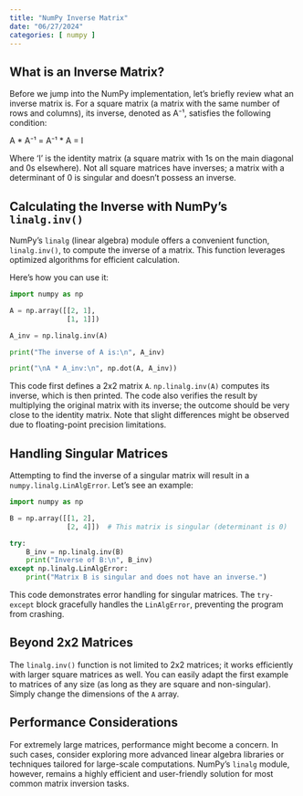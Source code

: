 ```yaml
---
title: "NumPy Inverse Matrix"
date: "06/27/2024"
categories: [ numpy ]
---
```


## What is an Inverse Matrix?

Before we jump into the NumPy implementation, let's briefly review what an inverse matrix is.  For a square matrix (a matrix with the same number of rows and columns), its inverse, denoted as A⁻¹, satisfies the following condition:

A * A⁻¹ = A⁻¹ * A = I

Where 'I' is the identity matrix (a square matrix with 1s on the main diagonal and 0s elsewhere).  Not all square matrices have inverses; a matrix with a determinant of 0 is singular and doesn't possess an inverse.

## Calculating the Inverse with NumPy's `linalg.inv()`

NumPy's `linalg` (linear algebra) module offers a convenient function, `linalg.inv()`, to compute the inverse of a matrix.  This function leverages optimized algorithms for efficient calculation.

Here's how you can use it:


```python
import numpy as np

A = np.array([[2, 1],
              [1, 1]])

A_inv = np.linalg.inv(A)

print("The inverse of A is:\n", A_inv)

print("\nA * A_inv:\n", np.dot(A, A_inv))
```

This code first defines a 2x2 matrix `A`.  `np.linalg.inv(A)` computes its inverse, which is then printed. The code also verifies the result by multiplying the original matrix with its inverse; the outcome should be very close to the identity matrix.  Note that slight differences might be observed due to floating-point precision limitations.


## Handling Singular Matrices

Attempting to find the inverse of a singular matrix will result in a `numpy.linalg.LinAlgError`.  Let's see an example:

```python
import numpy as np

B = np.array([[1, 2],
              [2, 4]])  # This matrix is singular (determinant is 0)

try:
    B_inv = np.linalg.inv(B)
    print("Inverse of B:\n", B_inv)
except np.linalg.LinAlgError:
    print("Matrix B is singular and does not have an inverse.")
```

This code demonstrates error handling for singular matrices.  The `try-except` block gracefully handles the `LinAlgError`, preventing the program from crashing.


##  Beyond 2x2 Matrices

The `linalg.inv()` function is not limited to 2x2 matrices; it works efficiently with larger square matrices as well.  You can easily adapt the first example to matrices of any size (as long as they are square and non-singular).  Simply change the dimensions of the `A` array.


##  Performance Considerations

For extremely large matrices, performance might become a concern. In such cases, consider exploring more advanced linear algebra libraries or techniques tailored for large-scale computations. NumPy's `linalg` module, however, remains a highly efficient and user-friendly solution for most common matrix inversion tasks.

